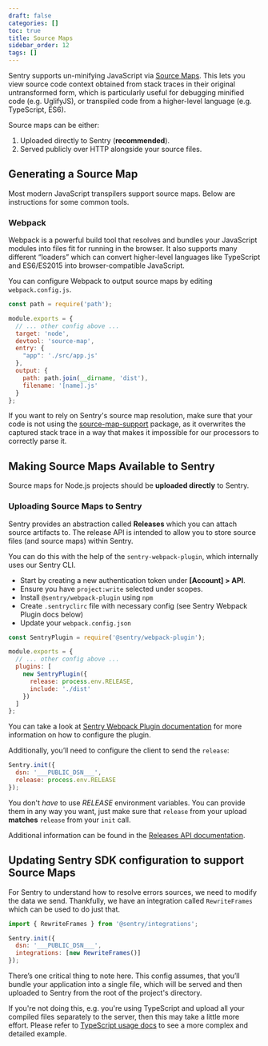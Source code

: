 ```yaml
---
draft: false
categories: []
toc: true
title: Source Maps
sidebar_order: 12
tags: []
---
```

Sentry supports un-minifying JavaScript via [Source Maps](http://blog.sentry.io/2015/10/29/debuggable-javascript-with-source-maps.html). This lets you view source code context obtained from stack traces in their original untransformed form, which is particularly useful for debugging minified code (e.g. UglifyJS), or transpiled code from a higher-level language (e.g. TypeScript, ES6).

Source maps can be either:

1.  Uploaded directly to Sentry (**recommended**).
2.  Served publicly over HTTP alongside your source files.

## Generating a Source Map

Most modern JavaScript transpilers support source maps. Below are instructions for some common tools.

### Webpack

Webpack is a powerful build tool that resolves and bundles your JavaScript modules into files fit for running in the browser. It also supports many different “loaders” which can convert higher-level languages like TypeScript and ES6/ES2015 into browser-compatible JavaScript.

You can configure Webpack to output source maps by editing `webpack.config.js`.

```javascript
const path = require('path');

module.exports = {
  // ... other config above ...
  target: 'node',
  devtool: 'source-map',
  entry: {
    "app": './src/app.js'
  },
  output: {
    path: path.join(__dirname, 'dist'),
    filename: '[name].js'
  }
};
```

<Alert level="warning" title="source-map-support"><markdown>

If you want to rely on Sentry's source map resolution, make sure that your code is not using the [source-map-support](https://www.npmjs.com/package/source-map-support) package, as it overwrites the captured stack trace in a way that makes it impossible for our processors to correctly parse it.

</markdown></Alert>


## Making Source Maps Available to Sentry

Source maps for Node.js projects should be **uploaded directly** to Sentry.

### Uploading Source Maps to Sentry

Sentry provides an abstraction called **Releases** which you can attach source artifacts to. The release API is intended to allow you to store source files (and source maps) within Sentry.

You can do this with the help of the `sentry-webpack-plugin`, which internally uses our Sentry CLI.

-   Start by creating a new authentication token under **[Account] > API**.
-   Ensure you have `project:write` selected under scopes.
-   Install `@sentry/webpack-plugin` using `npm`
-   Create `.sentryclirc` file with necessary config (see Sentry Webpack Plugin docs below)
-   Update your `webpack.config.json`

```javascript
const SentryPlugin = require('@sentry/webpack-plugin');

module.exports = {
  // ... other config above ...
  plugins: [
    new SentryPlugin({
      release: process.env.RELEASE,
      include: './dist'
    })
  ]
};
```

You can take a look at [Sentry Webpack Plugin documentation](https://github.com/getsentry/sentry-webpack-plugin) for more information on how to configure the plugin.

Additionally, you’ll need to configure the client to send the `release`:

```javascript
Sentry.init({
  dsn: '___PUBLIC_DSN___',
  release: process.env.RELEASE
});
```

<Alert level="info" title="Note"><markdown>

You don't _have_ to use _RELEASE_ environment variables. You can provide them in any way you want, just make sure that `release` from your upload **matches** `release` from your `init` call.

</markdown></Alert>


Additional information can be found in the [Releases API documentation](/api/releases/).

## Updating Sentry SDK configuration to support Source Maps

For Sentry to understand how to resolve errors sources, we need to modify the data we send. Thankfully, we have an integration called `RewriteFrames` which can be used to do just that.

```javascript
import { RewriteFrames } from '@sentry/integrations';

Sentry.init({
  dsn: '___PUBLIC_DSN___',
  integrations: [new RewriteFrames()]
});
```

There’s one critical thing to note here. This config assumes, that you’ll bundle your application into a single file, which will be served and then uploaded to Sentry from the root of the project's directory.

If you're not doing this, e.g. you're using TypeScript and upload all your compiled files separately to the server, then this may take a little more effort. Please refer to [TypeScript usage docs](/platforms/node/typescript/) to see a more complex and detailed example.
